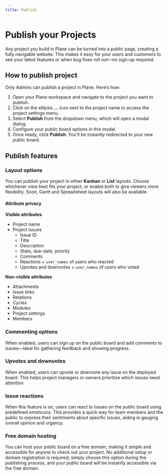 ```yaml
---
title: Publish
---
```


# Publish your Projects

Any project you build in Plane can be turned into a public page, creating a fully navigable website. This makes it easy for your users and customers to see your latest features or when bug fixes roll out—no sign-up required.

## How to publish project

Only Admins can publish a project in Plane. Here’s how:

1. Open your Plane workspace and navigate to the project you want to publish.
2. Click on the ellipsis **...** icon next to the project name to access the project settings menu.
3. Select **Publish** from the dropdown menu, which will open a modal dialog.
4. Configure your public board options in this modal.
5. Once ready, click **Publish**. You'll be instantly redirected to your new public board.

## Publish features

### Layout options

You can publish your project in either **Kanban** or **List** layouts. Choose whichever view best fits your project, or enable both to give viewers more flexibility. Soon, Gantt and Spreadsheet layouts will also be available. 

#### Attribute privacy

**Visible attributes**  

* Project name
* Project issues
    * Issue ID
    * Title
    * Description
    * State, due-date, priority
    * Comments
    * Reactions + `user_names` of users who reacted
    * Upvotes and downvotes + `user_names` of users who voted

**Non-visible attributes**  

* Attachments
* Issue links
* Relations
* Cycles
* Modules
* Project settings
* Members

### Commenting options

When enabled, users can sign up on the public board and add comments to issues—ideal for gathering feedback and showing progress.

### Upvotes and downvotes

When enabled, users can upvote or downvote any issue on the deployed board. This helps project managers or owners prioritize which issues need attention.

### Issue reactions

When this feature is on, users can react to issues on the public board using predefined emoticons. This provides a quick way for team members and the public to express their sentiments about specific issues, aiding in gauging overall opinion and urgency.

### Free domain hosting
You can host your public board on a free domain, making it simple and accessible for anyone to check out your project. No additional setup or domain registration is required; simply choose this option during the publishing process, and your public board will be instantly accessible via the free domain.
